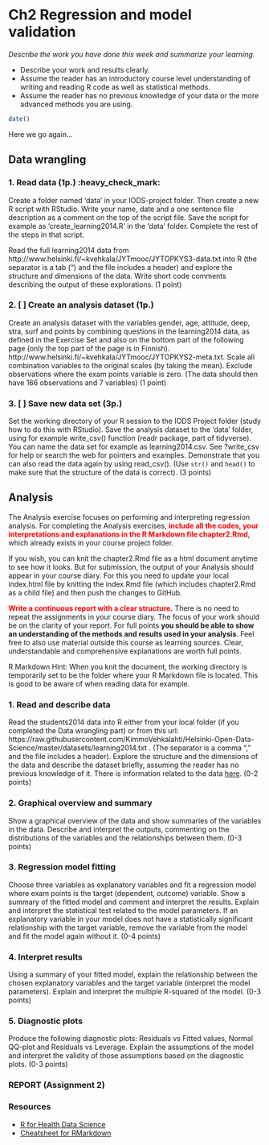 # Ch2 Regression and model validation

*Describe the work you have done this week and summarize your learning.*

- Describe your work and results clearly. 
- Assume the reader has an introductory course level understanding of writing and reading R code as well as statistical methods.
- Assume the reader has no previous knowledge of your data or the more advanced methods you are using.

```r
date()
```

Here we go again...

## Data wrangling

### 1. Read data (1p.) :heavy_check_mark:
Create a folder named ‘data’ in your IODS-project folder. Then create a new R script with RStudio. Write your name, date and a one sentence file description as a comment on the top of the script file. Save the script for example as 'create_learning2014.R' in the ‘data’ folder. Complete the rest of the steps in that script.

Read the full learning2014 data from http://www.helsinki.fi/~kvehkala/JYTmooc/JYTOPKYS3-data.txt into R (the separator is a tab ("\t") and the file includes a header) and explore the structure and dimensions of the data. Write short code comments describing the output of these explorations. (1 point)


### 2. [ ] Create an analysis dataset (1p.)
Create an analysis dataset with the variables gender, age, attitude, deep, stra, surf and points by combining questions in the learning2014 data, as defined in the Exercise Set and also on the bottom part of the following page (only the top part of the page is in Finnish). http://www.helsinki.fi/~kvehkala/JYTmooc/JYTOPKYS2-meta.txt. Scale all combination variables to the original scales (by taking the mean). Exclude observations where the exam points variable is zero. (The data should then have 166 observations and 7 variables) (1 point)

### 3. [ ] Save new data set (3p.)
Set the working directory of your R session to the IODS Project folder (study how to do this with RStudio). Save the analysis dataset to the ‘data’ folder, using for example write_csv() function (readr package, part of tidyverse). You can name the data set for example as learning2014.csv. See ?write_csv for help or search the web for pointers and examples. Demonstrate that you can also read the data again by using read_csv().  (Use `str()` and `head()` to make sure that the structure of the data is correct).  (3 points)



## Analysis

The Analysis exercise focuses on performing and interpreting regression analysis. For completing the Analysis exercises, **<span style="color: red;">include all the codes, your interpretations and explanations in the R Markdown file chapter2.Rmd</span>**, which already exists in your course project folder. 

If you wish, you can knit the chapter2.Rmd file as a html document anytime to see how it looks. But for submission, the output of your Analysis should appear in your course diary. For this you need to update your local index.html file by knitting the index.Rmd file (which includes chapter2.Rmd as a child file) and then push the changes to GitHub.

**<span style="color: red;">Write a continuous report with a clear structure.</span>** There is no need to repeat the assignments in your course diary. The focus of your work should be on the clarity of your report. For full points **you should be able to show an understanding of the methods and results used in your analysis**. Feel free to also use material outside this course as learning sources. Clear, understandable and comprehensive explanations are worth full points.

R Markdown Hint: When you knit the document, the working directory is temporarily set to be the folder where your R Markdown file is located. This is good to be aware of when reading data for example.


### 1. Read and describe data
Read the students2014 data into R either from your local folder (if you completed the Data wrangling part) or from this url: https://raw.githubusercontent.com/KimmoVehkalahti/Helsinki-Open-Data-Science/master/datasets/learning2014.txt . (The separator is a comma "," and the file includes a header). Explore the structure and the dimensions of the data and describe the dataset briefly, assuming the reader has no previous knowledge of it. There is information related to the data [here](http://www.helsinki.fi/~kvehkala/JYTmooc/JYTOPKYS3-meta.txt). (0-2 points)


### 2. Graphical overview and summary
Show a graphical overview of the data and show summaries of the variables in the data. Describe and interpret the outputs, commenting on the distributions of the variables and the relationships between them. (0-3 points)


### 3. Regression model fitting
Choose three variables as explanatory variables and fit a regression model where exam points is the target (dependent, outcome) variable. Show a summary of the fitted model and comment and interpret the results. Explain and interpret the statistical test related to the model parameters. If an explanatory variable in your model does not have a statistically significant relationship with the target variable, remove the variable from the model and fit the model again without it. (0-4 points)


### 4. Interpret results
Using a summary of your fitted model, explain the relationship between the chosen explanatory variables and the target variable (interpret the model parameters). Explain and interpret the multiple R-squared of the model. (0-3 points)


### 5. Diagnostic plots
Produce the following diagnostic plots: Residuals vs Fitted values, Normal QQ-plot and Residuals vs Leverage. Explain the assumptions of the model and interpret the validity of those assumptions based on the diagnostic plots. (0-3 points)


### REPORT (Assignment 2)







### Resources
* [R for Health Data Science](https://argoshare.is.ed.ac.uk/healthyr_book/)
* [Cheatsheet for RMarkdown](https://posit.co/resources/cheatsheets/?_page=2/)

